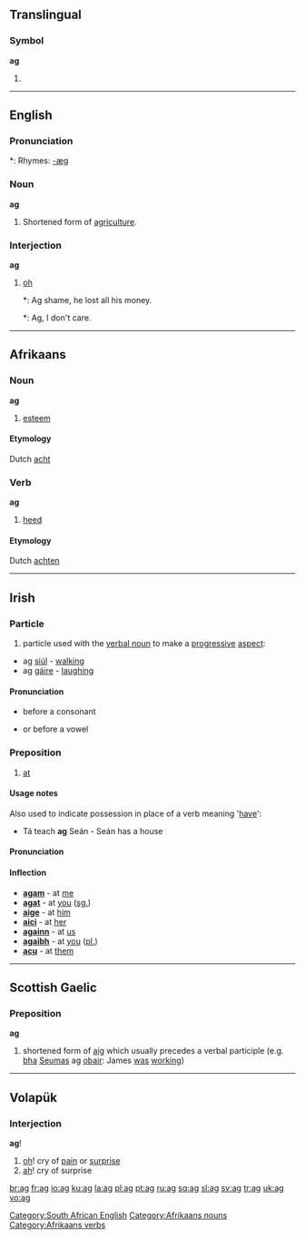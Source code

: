 {{see|Appendix:Variations of "ag"}}
==Translingual==

===Symbol===
'''ag'''

# {{SI-unit|atto|gram|[[mass]]}}

----

==English==

===Pronunciation===
*: Rhymes: [[Rhymes:English:-æɡ|-æɡ]]

===Noun===
'''ag'''

# {{context|jargon}} Shortened form of [[agriculture]].

===Interjection===
'''ag'''

# {{context|South African}} [[oh]]
#*: Ag shame, he lost all his money.
#*: Ag, I don't care.

[[Category:South African English]]

----

==Afrikaans==

===Noun===
'''ag'''

# [[esteem]]

====Etymology====
{{rfc-level|Etymology not at level 3}}
Dutch [[acht]]

===Verb===
'''ag'''

# [[heed]]

====Etymology====
Dutch [[achten]]

[[Category:Afrikaans nouns]]
[[Category:Afrikaans verbs]]

----

==Irish==

===Particle===
{{infl|ga|particle}}

# particle used with the [[verbal noun]] to make a [[progressive]] [[aspect]]:
* ag [[siúl]] - [[walk]]ing
* ag [[gáire]] - [[laugh]]ing

====Pronunciation====
* {{IPA|lang=ga|[ə]}} before a consonant
* {{IPA|lang=ga|[əɡ]}} or {{IPAchar|[əɟ]}} before a vowel

===Preposition===
{{ga-prep}}

# [[at]]

====Usage notes====
Also used to indicate possession in place of a verb meaning '[[have]]':
* Tá teach '''ag''' Seán - Seán has a house

====Pronunciation====
{{IPA|lang=ga|[ɛɟ]}}

====Inflection====
* '''[[agam]]''' - at [[me]]
* '''[[agat]]''' - at [[you]] ([[singular|sg.]])
* '''[[aige]]''' - at [[him]]
* '''[[aici]]''' - at [[her]]
* '''[[againn]]''' - at [[us]]
* '''[[agaibh]]''' - at [[you]] ([[plural|pl.]])
* '''[[acu]]''' - at [[them]]

----

==Scottish Gaelic==

===Preposition===
'''ag'''

# shortened form of [[aig]] which usually precedes a verbal participle (e.g. [[bha]] [[Seumas]] ag [[obair]]: James [[was]] [[working]])

----

==Volapük==

===Interjection===
'''ag'''!

# [[oh]]! cry of [[pain]] or [[surprise]]
# [[ah]]! cry of surprise

[[br:ag]]
[[fr:ag]]
[[io:ag]]
[[ku:ag]]
[[la:ag]]
[[pl:ag]]
[[pt:ag]]
[[ru:ag]]
[[sq:ag]]
[[sl:ag]]
[[sv:ag]]
[[tr:ag]]
[[uk:ag]]
[[vo:ag]]